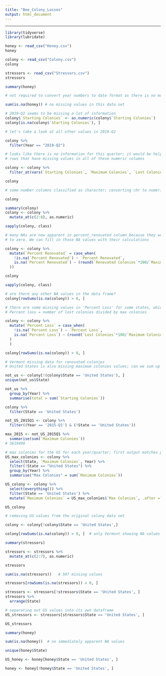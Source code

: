```yaml
---
title: "Bee_Colony_Losses"
output: html_document
---
```


--------------------------------------------------------------------------------------------------------------------------
```r
library(tidyverse)
library(lubridate)

```


```r
honey <- read_csv("Honey.csv")
honey

colony <- read_csv("Colony.csv")
colony

stressors <- read_csv("Stressors.csv")
stressors

summary(honey)

# not required to convert year numbers to date format as there is no month/day information 

sum(is.na(honey)) # no missing values in this data set 
```


```r
# 2019-Q2 seems to be missing a lot of information 
colony$`Starting Colonies` <- as.numeric(colony$`Starting Colonies`)
colony[is.na(colony$`Starting Colonies`), ]

# let's take a look at all other values in 2019-Q2 

colony %>% 
  filter(Year == "2019-Q2")

# looks like there is no information for this quarter; it would be helpful to remove these rows along with any other
# rows that have missing values in all of these numeric columns 

colony <- colony %>% 
  filter_at(vars(`Starting Colonies`, `Maximum Colonies`, `Lost Colonies`, `Percent Loss`, `Added Colonies`, `Renovated Colonies`, `Percent Renovated`), all_vars(!is.na(.)))

colony

```

```r
# some number columns classified as character; converting chr to numeric (Starting Colonies, Maximum Colonies, Lost Colonies, Percent Loss, Added Colonies, Renovated Colonies, Percent Renovated, Year)

colony

summary(colony)
colony <- colony %>% 
  mutate_at(c(2:8), as.numeric)

sapply(colony, class)

# many NAs are now apparent in percent_renovated column because they were previously denoted as (Z) for being 0/close
# to zero. We can fill in those NA values with their calculations 

colony <- colony %>% 
  mutate(`Percent Renovated` = case_when(
    !is.na(`Percent Renovated`) ~ `Percent Renovated`, 
    is.na(`Percent Renovated`) ~ (round(`Renovated Colonies`*100/`Maximum Colonies`))
  ))

colony

sapply(colony, class)

# are there any other NA values in the data frame? 
colony[rowSums(is.na(colony)) > 0, ]

# there are some missing values in 'Percent Loss' for some states, which can be computed 
# Percent loss = number of lost colonies divided by max colonies 

colony <- colony %>% 
  mutate(`Percent Loss` = case_when(
    !is.na(`Percent Loss`) ~ `Percent Loss`,
    is.na(`Percent Loss`) ~ (round(`Lost Colonies`*100/`Maximum Colonies`))
  )
  )

colony[rowSums(is.na(colony)) > 0, ]

# Vermont missing data for renovated colonies 
# United States is also missing maximum colonies values; can we sum up all the states to fill in the missing values? 
```


```r

not_us <- colony[!(colony$State == 'United States'), ]
unique(not_us$State)

not_us %>% 
  group_by(Year) %>% 
  summarise(total = sum(`Starting Colonies`))

colony %>% 
  filter(State == 'United States')

not_US_2015Q1 <- colony %>% 
  filter((Year == '2015-Q1') & (!State == 'United States'))

max_2015 <- not_US_2015Q1 %>%  
  summarise(sum(`Maximum Colonies`))
# 3619490

# max colonies for the US for each year/quarter; first output matches previous test case for 2015-Q1 
US_max_colonies <- colony %>% 
  select(State, `Maximum Colonies`, Year) %>% 
  filter(!State == "United States") %>% 
  group_by(Year) %>% 
  summarise("Max Colonies" = sum(`Maximum Colonies`))

US_colony <- colony %>% 
  select(everything()) %>% 
  filter(State == 'United States') %>% 
  mutate(`Maximum Colonies` = US_max_colonies$`Max Colonies`, .after =`Starting Colonies`)

US_colony

# removing US values from the original colony data set 

colony <- colony[!colony$State == 'United States',]

colony[rowSums(is.na(colony)) > 0, ]  # only Vermont showing NA values under renovated colonies and percent renovated 
```


```r
summary(stressors)

stressors <- stressors %>% 
  mutate_at(c(2:7), as.numeric)

stressors

sum(is.na(stressors))   # 597 missing values 

stressors[rowSums(is.na(stressors)) > 0, ]

stressors <- stressors[!stressors$State == 'United States', ]
stressors %>% 
  arrange(State)

# separating out US values into its own dataframe 
US_stressors <- stressors[stressors$State == 'United States', ]

US_stressors

```


```r
summary(honey) 

sum(is.na(honey))  # no immediately apparent NA values 

unique(honey$State)

US_honey <- honey[honey$State == 'United States', ]

honey <- honey[!honey$State == 'United States', ]

```





